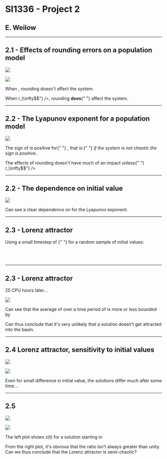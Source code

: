 
# SI1336 - Project 2

## E. Weilow

<link
  rel="stylesheet"
  href="https://cdn.jsdelivr.net/npm/katex@0.10.0-alpha/dist/katex.min.css"
  integrity="sha384-BTL0nVi8DnMrNdMQZG1Ww6yasK9ZGnUxL1ZWukXQ7fygA1py52yPp9W4wrR00VML"
  crossOrigin="anonymous"
/>

---

## 2.1 - Effects of rounding errors on a population model

![](./plots/2_1/r091.png)

![](./plots/2_1/r06.png)

<p>
  When <InlineTex texContent={"$$r < r_\\infty$$"} />, rounding doesn't affect
  the system.
</p>

<p>
  When <InlineTex texContent={"$$r > r_\\infty$$"} />, rounding <b>does</b>{" "}
  affect the system.
</p>

---

## 2.2 - The Lyapunov exponent for a population model

![](./plots/2_2/study.png)

<p>
  The sign of <InlineTex texContent={"$$\\lambda$$"} /> is positive for{" "}
  <InlineTex texContent={"$$0.76 < r < r_\\infty$$"} />, that is:{" "}
  <em>if the system is not chaotic the sign is positive.</em>.
</p>

<p>
  The effects of rounding doesn't have much of an impact unless{" "}
  <InlineTex texContent={"$$r > r_\\infty$$"} />
</p>

---

## 2.2 - The dependence on initial value

![](./plots/2_2/dependence.png)

<p>
  Can see a clear dependence on <InlineTex texContent={"$$x_0$$"} /> for the
  Lyapunov exponent.
</p>

---

## 2.3 - Lorenz attractor

<p>
  Using a small timestep of <InlineTex texContent={"$$\\Delta t = 0.00008$$"} />{" "}
  for a random sample of initial values:
  <br />
  <br />
  <InlineTex texContent={"$$x_0 \\in (-1000, 1000)$$"} />
  <br />
  <InlineTex texContent={"$$y_0 \\in (-1000, 1000)$$"} />
  <br />
  <InlineTex texContent={"$$z_0 \\in (-1000, 1000)$$"} />
</p>

---

## 2.3 - Lorenz attractor

25 CPU hours later...

![](./plots/2_3/histo.png)

<p>
  Can see that the average of
  <InlineTex texContent={" $$r = \\sqrt{x^2 + y^2 + z^2}$$ "} />
  over a time period of
  <InlineTex texContent={" $$0 < t < 150$$, "} />
  is more or less bounded by
  <InlineTex texContent={" $$r \\lt 60$$ "} />
</p>

Can thus conclude that it's very unlikely that a solution doesn't get attracted into the basin.

---

## 2.4 Lorenz attractor, sensitivity to initial values

![](./plots/2_4/solution.png)

![](./plots/2_4/difference.png)

Even for small difference in initial value, the solutions differ much after some time...

---

## 2.5

![](./plots/2_5/study.png)

![](./plots/2_5/peaks.png)

<p>
The left plot shows z(t) for a solution starting in 
<InlineTex texContent={" $$x(0) = 10, y(0) = 0, z(0) = 0$$"}/>
</p>
<p>
From the right plot, it's obvious that the ratio 
<InlineTex texContent={" $$\\frac{z_{m+1}}{z_m}$$ "}/>
isn't always greater than unity. Can we thus conclude that the Lorenz attractor is semi-chaotic?
</p>
